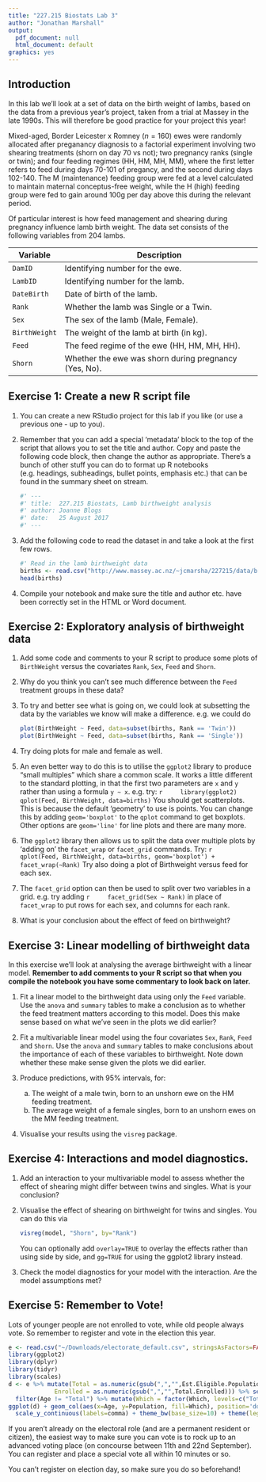 ```yaml
---
title: "227.215 Biostats Lab 3"
author: "Jonathan Marshall"
output:
  pdf_document: null
  html_document: default
graphics: yes
---
```


## Introduction ##

In this lab we'll look at a set of data on the birth weight of lambs, based on the data from a previous year's project, taken from a trial at Massey in the late 1990s. This will therefore be good practice for your project this year!

Mixed-aged, Border Leicester x Romney ($n=160$) ewes were randomly allocated after preganancy diagnosis to a factorial experiment involving two shearing treatments (shorn on day 70 vs not); two pregnancy ranks (single or twin); and four feeding regimes (HH, HM, MH, MM), where the first letter refers to feed during days 70-101 of pregancy, and the second during days 102-140.  The M (maintenance) feeding group were fed at a level calculated to maintain maternal conceptus-free weight, while the H (high) feeding group were fed to gain around 100g per day above this during the relevant period.

Of particular interest is how feed management and shearing during pregnancy influence lamb birth weight.  The data set consists of the following variables from 204 lambs.

Variable      Description
--------      -----------
`DamID`       Identifying number for the ewe.
`LambID`      Identifying number for the lamb.
`DateBirth`   Date of birth of the lamb.
`Rank`        Whether the lamb was Single or a Twin.
`Sex`         The sex of the lamb (Male, Female).
`BirthWeight` The weight of the lamb at birth (in kg).
`Feed`        The feed regime of the ewe (HH, HM, MH, HH).
`Shorn`       Whether the ewe was shorn during pregnancy (Yes, No).

## Exercise 1: Create a new R script file

1. You can create a new RStudio project for this lab if you like (or use a previous one - up to you).

2. Remember that you can add a special 'metadata' block to the top of the script that allows you to set the title and author. Copy and paste the following code block, then change the author as appropriate. There's a bunch of other stuff you can do to format up R notebooks (e.g. headings, subheadings, bullet points, emphasis etc.) that can be found in the summary sheet on stream.

    ```r
    #' ---
    #' title:  227.215 Biostats, Lamb birthweight analysis
    #' author: Joanne Blogs
    #' date:   25 August 2017
    #' ---
    ```
    
4. Add the following code to read the dataset in and take a look at the first few rows.

    ```r
    #' Read in the lamb birthweight data
    births <- read.csv("http://www.massey.ac.nz/~jcmarsha/227215/data/birthweight.csv")
    head(births)
    ```

5. Compile your notebook and make sure the title and author etc. have been correctly set in the HTML or Word document.

## Exercise 2: Exploratory analysis of birthweight data

1. Add some code and comments to your R script to produce some plots of `BirthWeight` versus the covariates `Rank`, `Sex`, `Feed` and `Shorn`.

2. Why do you think you can't see much difference between the `Feed` treatment groups in these data?

3. To try and better see what is going on, we could look at subsetting the data
by the variables we know will make a difference. e.g. we could do

    ```r
    plot(BirthWeight ~ Feed, data=subset(births, Rank == 'Twin'))
    plot(BirthWeight ~ Feed, data=subset(births, Rank == 'Single'))
    ```

4. Try doing plots for male and female as well.

5. An even better way to do this is to utilise the `ggplot2` library to produce "small multiples" which share a common scale. It works a little different to the standard plotting, in that the first two parameters are `x` and `y` rather than using a formula `y ~ x`. e.g. try:
    ```r
    library(ggplot2)
    qplot(Feed, BirthWeight, data=births)
    ```
    You should get scatterplots. This is because the default 'geometry' to use is points. You can change this by adding `geom='boxplot'` to the `qplot` command to get boxplots. Other options are `geom='line'` for line plots and there are many more.

6. The `ggplot2` library then allows us to split the data over multiple plots by 'adding on' the `facet_wrap` or `facet_grid` commands. Try:
    ```r
    qplot(Feed, BirthWeight, data=births, geom='boxplot') + facet_wrap(~Rank)
    ```
    Try also doing a plot of Birthweight versus feed for each sex.

7. The `facet_grid` option can then be used to split over two variables in a grid. e.g. try adding
    ```r
    facet_grid(Sex ~ Rank)
    ```
    in place of `facet_wrap` to put rows for each sex, and columns for each rank.

8. What is your conclusion about the effect of feed on birthweight?

## Exercise 3: Linear modelling of birthweight data

In this exercise we'll look at analysing the average birthweight with a linear model. **Remember to add comments to your R script so that when you compile the notebook you have some commentary to look back on later.**

1. Fit a linear model to the birthweight data using only the `Feed` variable. Use the `anova` and `summary` tables to make a conclusion as to whether the feed treatment matters according to this model. Does this make sense based on what we've seen in the plots we did earlier?

2. Fit a multivariable linear model using the four covariates `Sex`, `Rank`, `Feed` and `Shorn`. Use the `anova` and `summary` tables to make conclusions about the importance of each of these variables to birthweight. Note down whether these make sense given the plots we did earlier.

3. Produce predictions, with 95% intervals, for:
    a. The weight of a male twin, born to an unshorn ewe on the HM feeding treatment.
    b. The average weight of a female singles, born to an unshorn ewes on the MM feeding treatment.

4. Visualise your results using the `visreg` package.

## Exercise 4: Interactions and model diagnostics.

1. Add an interaction to your multivariable model to assess whether the effect of shearing might differ between twins and singles. What is your conclusion?

2. Visualise the effect of shearing on birthweight for twins and singles. You can do this via

    ```r
    visreg(model, "Shorn", by="Rank")
    ```

    You can optionally add `overlay=TRUE` to overlay the effects rather than using side by side, and `gg=TRUE` for using the ggplot2 library instead.
    
3. Check the model diagnostics for your model with the interaction. Are the model assumptions met?

## Exercise 5: Remember to Vote!

Lots of younger people are not enrolled to vote, while old people always vote. So remember to register and vote in the election this year.

```r
e <- read.csv("~/Downloads/electorate_default.csv", stringsAsFactors=FALSE)
library(ggplot2)
library(dplyr)
library(tidyr)
library(scales)
d <- e %>% mutate(Total = as.numeric(gsub(",","",Est.Eligible.Population)),
             Enrolled = as.numeric(gsub(",","",Total.Enrolled))) %>% select(Age, Total, Enrolled) %>% gather("Which", "Population", Total, Enrolled, convert=TRUE) %>%
  filter(Age != "Total") %>% mutate(Which = factor(Which, levels=c("Total", "Enrolled")))
ggplot(d) + geom_col(aes(x=Age, y=Population, fill=Which), position='dodge') +
  scale_y_continuous(labels=comma) + theme_bw(base_size=10) + theme(legend.position="top", legend.title=element_blank()) + scale_fill_manual(values=c("grey70", "grey30"))
```

If you aren't already on the electoral role (and are a permanent resident or citizen), the easiest way to make sure you can vote is to rock up to an advanced voting place (on concourse between 11th and 22nd September). You can register and place a special vote all within 10 minutes or so.

You can't register on election day, so make sure you do so beforehand!